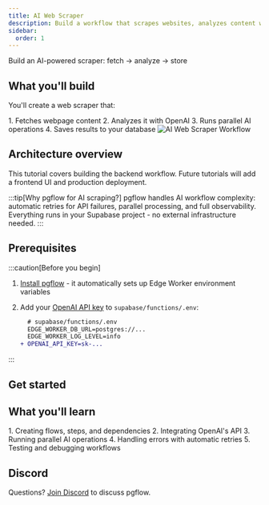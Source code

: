 ```yaml
---
title: AI Web Scraper
description: Build a workflow that scrapes websites, analyzes content with OpenAI, and saves to Postgres
sidebar:
  order: 1
---
```



Build an AI-powered scraper: fetch → analyze → store

## What you'll build

You'll create a web scraper that:

<Steps>
1. Fetches webpage content
2. Analyzes it with OpenAI
3. Runs parallel AI operations  
4. Saves results to your database
</Steps>

<img src="/analyze_website.svg" alt="AI Web Scraper Workflow" title="AI-powered web scraper workflow DAG" className="responsive-svg" />

## Architecture overview

This tutorial covers building the backend workflow. Future tutorials will add a frontend UI and production deployment.

:::tip[Why pgflow for AI scraping?]
pgflow handles AI workflow complexity: automatic retries for API failures, parallel processing, and full observability.
Everything runs in your Supabase project - no external infrastructure needed.
:::

## Prerequisites

:::caution[Before you begin]

1. [Install pgflow](/getting-started/install-pgflow/) - it automatically sets up Edge Worker environment variables

2. Add your [OpenAI API key](https://platform.openai.com/api-keys) to `supabase/functions/.env`:
   ```diff
     # supabase/functions/.env
     EDGE_WORKER_DB_URL=postgres://...
     EDGE_WORKER_LOG_LEVEL=info
   + OPENAI_API_KEY=sk-...
   ```
:::

## Get started

<CardGrid>
  <LinkCard
    title="Part 1: Build the Backend"
    description="Create the database schema, AI tasks, and workflow"
    href="/tutorials/ai-web-scraper/backend/"
  />
</CardGrid>

## What you'll learn

<Steps>
1. Creating flows, steps, and dependencies
2. Integrating OpenAI's API
3. Running parallel AI operations  
4. Handling errors with automatic retries
5. Testing and debugging workflows
</Steps>

## Discord

Questions? [Join Discord](https://discord.com/invite/NpffdEyb) to discuss pgflow.
